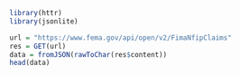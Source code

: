 ```r
library(httr)
library(jsonlite)
```


```r
url = "https://www.fema.gov/api/open/v2/FimaNfipClaims"
res = GET(url)
data = fromJSON(rawToChar(res$content))
head(data)
```






